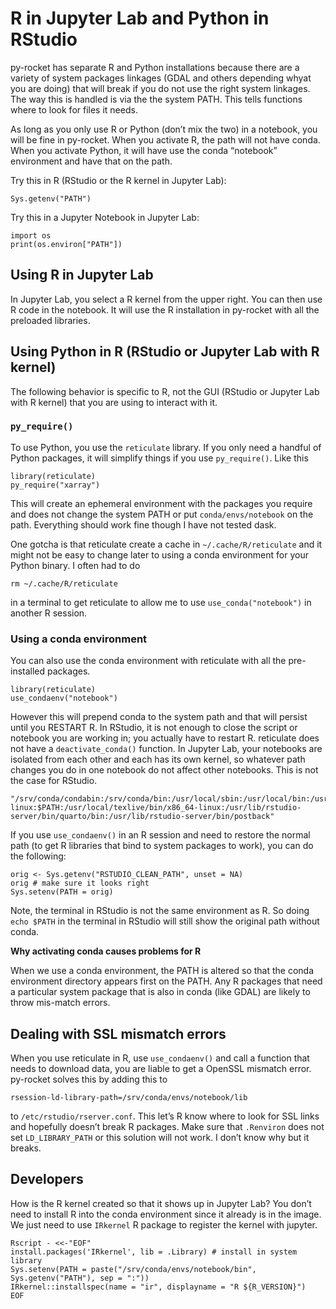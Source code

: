 # R in Jupyter Lab and Python in RStudio

py-rocket has separate R and Python installations because there are a variety of system packages linkages (GDAL and others depending whyat you are doing) that will break if you do not use the right system linkages. The way this is handled is via the the system PATH. This tells functions where to look for files it needs.

As long as you only use R or Python (don't mix the two) in a notebook, you will be fine in py-rocket. When you activate R, the path will not have conda. When you activate Python, it will have use the conda "notebook" environment and have that on the path. 

Try this in R (RStudio or the R kernel in Jupyter Lab):
```
Sys.getenv("PATH")
```
Try this in a Jupyter Notebook in Jupyter Lab:
```
import os
print(os.environ["PATH"])
```

## Using R in Jupyter Lab

In Jupyter Lab, you select a R kernel from the upper right. You can then use R code in the notebook. It will use the R installation in py-rocket with all the preloaded libraries.

## Using Python in R (RStudio or Jupyter Lab with R kernel)

The following behavior is specific to R, not the GUI (RStudio or Jupyter Lab with R kernel) that you are using to interact with it.

### `py_require()`

To use Python, you use the `reticulate` library. If you only need a handful of Python packages, it will simplify things if you use `py_require()`.  Like this
```
library(reticulate)
py_require("xarray")
```
This will create an ephemeral environment with the packages you require and does not change the system PATH or put `conda/envs/notebook` on the path. Everything should work fine though I have not tested dask.

One gotcha is that reticulate create a cache in `~/.cache/R/reticulate` and it might not be easy to change later to using a conda environment for your Python binary. I often had to do
```
rm ~/.cache/R/reticulate
```
in a terminal to get reticulate to allow me to use `use_conda("notebook")` in another R session.

### Using a conda environment

You can also use the conda environment with reticulate with all the pre-installed packages.
```
library(reticulate)
use_condaenv("notebook")
```
However this will prepend conda to the system path and that will persist until you RESTART R. In RStudio, it is not enough to close the script or notebook you are working in; you actually have to restart R. reticulate does not have a `deactivate_conda()` function. In Jupyter Lab, your notebooks are isolated from each other and each has its own kernel, so whatever path changes you do in one notebook do not affect other notebooks. This is not the case for RStudio.
```
"/srv/conda/condabin:/srv/conda/bin:/usr/local/sbin:/usr/local/bin:/usr/sbin:/usr/bin:/usr/sbin:/usr/bin:/usr/local/texlive/bin/x86_64-linux:$PATH:/usr/local/texlive/bin/x86_64-linux:/usr/lib/rstudio-server/bin/quarto/bin:/usr/lib/rstudio-server/bin/postback"
```

If you use `use_condaenv()` in an R session and need to restore the normal path (to get R libraries that bind to system packages to work), you can do the following:
```
orig <- Sys.getenv("RSTUDIO_CLEAN_PATH", unset = NA)
orig # make sure it looks right
Sys.setenv(PATH = orig)
```

Note, the terminal in RStudio is not the same environment as R. So doing `echo $PATH` in the terminal in RStudio will still show the original path without conda.

**Why activating conda causes problems for R**

When we use a conda environment, the PATH is altered so that the conda environment directory appears first on the PATH. Any R packages that need a particular system package that is also in conda (like GDAL) are likely to throw mis-match errors.

## Dealing with SSL mismatch errors

When you use reticulate in R, use `use_condaenv()` and call a function that needs to download data, you are liable to get a OpenSSL mismatch error. py-rocket solves this by adding this to 
```
rsession-ld-library-path=/srv/conda/envs/notebook/lib
```
to `/etc/rstudio/rserver.conf`. This let's R know where to look for SSL links and hopefully doesn't break R packages. Make sure that `.Renviron` does not set `LD_LIBRARY_PATH` or this solution will not work. I don't know why but it breaks.

## Developers

How is the R kernel created so that it shows up in Jupyter Lab? You don't need to install R into the conda environment since it already is in the image. We just need to use `IRkernel` R package to register the kernel with jupyter.
```
Rscript - <<-"EOF"
install.packages('IRkernel', lib = .Library) # install in system library
Sys.setenv(PATH = paste("/srv/conda/envs/notebook/bin", Sys.getenv("PATH"), sep = ":"))
IRkernel::installspec(name = "ir", displayname = "R ${R_VERSION}")
EOF
```